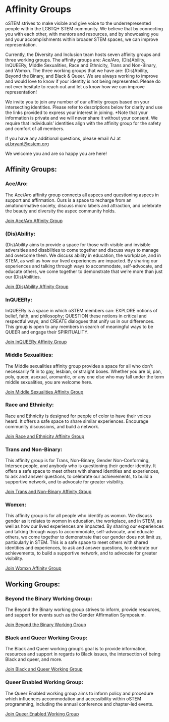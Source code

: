 # Affinity Groups 

oSTEM strives to make visible and give voice to the underrepresented people within the LGBTQ+ STEM 
community. We believe that by connecting you with each other, with mentors and resources, and by 
showcasing you and your accomplishments within broader STEM spaces, we can improve representation.

Currently, the Diversity and Inclusion team hosts seven affinity groups and three working groups. 
The affinity groups are: Ace/Aro, (Dis)Ability, InQUEERy, Middle Sexualities, Race and Ethnicity, 
Trans and Non-Binary, and Womxn. The three working groups that we have are: (Dis)Ability, Beyond 
the Binary, and Black & Queer. We are always working to improve and would love to know if your 
identity is not being represented. Please do not ever hesitate to reach out and let us know how 
we can improve representation!

We invite you to join any number of our affinity groups based on your intersecting identities. 
Please refer to descriptions below for clarity and use the links provided to express your interest 
in joining. *Note that your information is private and we will never share it without your consent. 
We require that individuals’ identities align with the affinity group for the safety and comfort of 
all members.

If you have any additional questions, please email AJ at [aj.bryant@ostem.org](mailto:aj.bryant@ostem.org)

We welcome you and are so happy you are here! 

## Affinity Groups: 

### Ace/Aro: 

The Ace/Aro affinity group connects all aspecs and questioning aspecs in support and affirmation.
Ours is a space to recharge from an amatonormative society, discuss micro labels and attraction, 
and celebrate the beauty and diversity the aspec community holds.

[Join Ace/Aro Affinity Group](https://docs.google.com/forms/d/e/1FAIpQLSdnr2l8MVjc1DNEY5W3pamIVC5wbcpCjNV4f1NHtyf8zggYuQ/viewform)

### (Dis)Ability:

(Dis)Ability aims to provide a space for those with visible and invisible adversities and 
disabilities to come together and discuss ways to manage and overcome them. We discuss ability 
in education, the workplace, and in STEM, as well as how our lived experiences are impacted. By 
sharing our experiences and talking through ways to accommodate, self-advocate, and educate others, 
we come together to demonstrate that we’re more than just our (Dis)Abilities.

[Join (Dis)Ability Affinity Group](https://docs.google.com/forms/d/e/1FAIpQLSeICruqSJ39r6tJFHT2qt1H8bl9jXdjR_uMv1XgwS4Wn3wdHQ/viewform)

### InQUEERy:

InQUEERy is a space in which oSTEM members can: EXPLORE notions of belief, faith, and philosophy; 
QUESTION these notions in critical and respectful ways; and CREATE dialogues that unify us in our 
differences. This group is open to any members in search of meaningful ways to be QUEER and engage 
their SPIRITUALITY.

[Join InQUEERy Affinity Group](https://docs.google.com/forms/d/e/1FAIpQLSe694TlJl5AKi1hCrkk9lrBy-oc4gG8OeQCLenbGRDmrTwprw/viewform) 

### Middle Sexualities:

The Middle sexualities affinity group provides a space for all who don't necessarily fit in to gay, 
lesbian, or straight boxes. Whether you are bi, pan, poly, queer, asexual, aromantic, or any one 
else who may fall under the term middle sexualities, you are welcome here.

[Join Middle Sexualities Affinity Group](https://docs.google.com/forms/d/e/1FAIpQLSdBmKjHL_YUDRA-fyfKaVGYsDExfW4Ae70EEaaypY5FUvqCOQ/viewform)

### Race and Ethnicity:

Race and Ethnicity is designed for people of color to have their voices heard. It offers a safe 
space to share similar experiences. Encourage community discussions, and build a network. 

[Join Race and Ethnicity Affinity Group](https://docs.google.com/forms/d/e/1FAIpQLSeOt3MCFbQUQ-5YksTN57t8RJphrGmSNi-yiqO9RhEZPjYbqg/viewform)

### Trans and Non-Binary:

This affinity group is for Trans, Non-Binary, Gender Non-Conforming, Intersex people, and anybody 
who is questioning their gender identity. It offers a safe space to meet others with shared 
identities and experiences, to ask and answer questions, to celebrate our achievements, to build 
a supportive network, and to advocate for greater visibility. 

[Join Trans and Non-Binary Affinity Group](https://docs.google.com/forms/d/e/1FAIpQLSfcnoMBy-bDPgXkUwqaOPPPHdimPbb-7bJyCBz_FZP5AQrRcw/viewform)

### Womxn:
This affinity group is for all people who identify as womxn. We discuss gender as it relates to 
womxn in education, the workplace, and in STEM, as well as how our lived experiences are impacted. 
By sharing our experiences and talking through ways to accommodate, self-advocate, and educate 
others, we come together to demonstrate that our gender does not limit us, particularly in STEM. 
This is a safe space to meet others with shared identities and experiences, to ask and answer 
questions, to celebrate our achievements, to build a supportive network, and to advocate for 
greater visibility. 

[Join Womxn Affinity Group](https://docs.google.com/forms/d/e/1FAIpQLScE9NPNfIxwYbrwYGwfjtuvA51TJ71eE3Xokgvte0y0DPa8Vw/viewform)

## Working Groups: 

### Beyond the Binary Working Group: 

The Beyond the Binary working group strives to inform, provide resources, and support for events 
such as the Gender Affirmation Symposium.

[Join Beyond the Binary Working Group](https://docs.google.com/forms/d/e/1FAIpQLSfS0jPyWyrP4A4hb5OkKiMaFF8xgckOzlWCiWoSIXyfDt-n3Q/viewform)

### Black and Queer Working Group:

The Black and Queer working group’s goal is to provide information, resources and support in 
regards to Black issues, the intersection of being Black and queer, and more. 

[Join Black and Queer Working Group](https://docs.google.com/forms/d/e/1FAIpQLSeyZdowJr-rxToeXLOXe8i2TF2hKVGNRrP0tbPSgJwo1nj_9A/viewform)

### Queer Enabled Working Group: 

The Queer Enabled working group aims to inform policy and procedure which influences 
accommodation and accessibility within oSTEM programming, including the annual conference 
and chapter-led events.

[Join Queer Enabled Working Group](https://docs.google.com/forms/d/e/1FAIpQLSeNyAdTwQnu9ZU5vXxcWZWotLETzfWRCiwnrHs8c9coMDUecQ/viewform)
